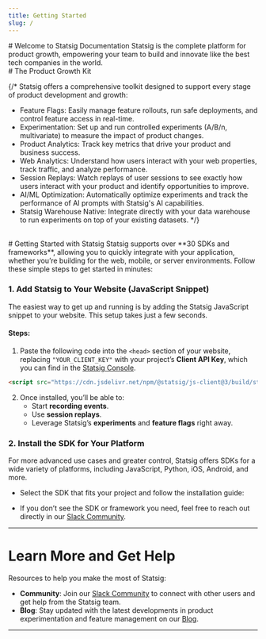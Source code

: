 ```yaml
---
title: Getting Started
slug: /
---
```



<Styles />
# Welcome to Statsig Documentation
Statsig is the complete platform for product growth, empowering your team to build and innovate like the best tech companies in the world. 

<br />
# The Product Growth Kit
<LandingResources />

{/* Statsig offers a comprehensive toolkit designed to support every stage of product development and growth:
- Feature Flags: Easily manage feature rollouts, run safe deployments, and control feature access in real-time.
- Experimentation: Set up and run controlled experiments (A/B/n, multivariate) to measure the impact of product changes.
- Product Analytics: Track key metrics that drive your product and business success.
- Web Analytics: Understand how users interact with your web properties, track traffic, and analyze performance.
- Session Replays: Watch replays of user sessions to see exactly how users interact with your product and identify opportunities to improve.
- AI/ML Optimization: Automatically optimize experiments and track the performance of AI prompts with Statsig's AI capabilities.
- Statsig Warehouse Native: Integrate directly with your data warehouse to run experiments on top of your existing datasets. */}

<br />
# Getting Started with Statsig
Statsig supports over **30 SDKs and frameworks**, allowing you to quickly integrate with your application, whether you’re building for the web, mobile, or server environments. Follow these simple steps to get started in minutes:

### 1. Add Statsig to Your Website (JavaScript Snippet)

The easiest way to get up and running is by adding the Statsig JavaScript snippet to your website. This setup takes just a few seconds.

#### Steps:
1. Paste the following code into the `<head>` section of your website, replacing `"YOUR_CLIENT_KEY"` with your project’s **Client API Key**, which you can find in the [Statsig Console](https://console.statsig.com/api_keys).

```html
<script src="https://cdn.jsdelivr.net/npm/@statsig/js-client@3/build/statsig-js-client+session-replay+web-analytics.min.js?apikey=[YOUR_CLIENT_KEY]"></script>
```

2. Once installed, you’ll be able to:
   - Start **recording events**.
   - Use **session replays**.
   - Leverage Statsig’s **experiments** and **feature flags** right away.

### 2. Install the SDK for Your Platform

For more advanced use cases and greater control, Statsig offers SDKs for a wide variety of platforms, including JavaScript, Python, iOS, Android, and more.

- Select the SDK that fits your project and follow the installation guide:

<SDKAndFrameworks />

- If you don’t see the SDK or framework you need, feel free to reach out directly in our [Slack Community](https://statsig.com/slack).

---

# Learn More and Get Help

Resources to help you make the most of Statsig:

- **Community**: Join our [Slack Community](https://statsig.com/slack) to connect with other users and get help from the Statsig team.
- **Blog**: Stay updated with the latest developments in product experimentation and feature management on our [Blog](https://statsig.com/blog).

---

